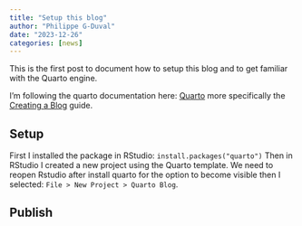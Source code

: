 ```yaml
---
title: "Setup this blog"
author: "Philippe G-Duval"
date: "2023-12-26"
categories: [news]
---
```


This is the first post to document how to setup this blog and to get familiar with the Quarto engine.

I'm following the quarto documentation here: [Quarto](https://quarto.org/docs/guide/) more specifically the [Creating a Blog](https://quarto.org/docs/websites/website-blog.html) guide. 

## Setup

First I installed the package in RStudio: `install.packages("quarto")`
Then in RStudio I created a new project using the Quarto template. We need to reopen Rstudio after install quarto for the option to become visible then I selected: `File > New Project > Quarto Blog`. 

## Publish


